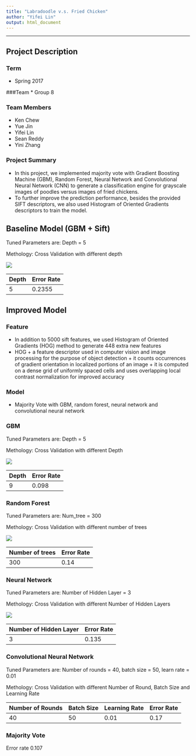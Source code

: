 ```yaml
---
title: "Labradoodle v.s. Fried Chicken"
author: "Yifei Lin"
output: html_document
---
```

---
## **Project Description**

### Term
* Spring 2017

###Team 
* Group 8

### Team Members   
* Ken Chew  
* Yue Jin  
* Yifei Lin  
* Sean Reddy  
* Yini Zhang  

### Project Summary
* In this project, we implemented majority vote with Gradient Boosting Machine (GBM), Random Forest, Neural Network and Convolutional Neural Network (CNN) to generate a classification engine for grayscale images of poodles versus images of fried chickens. 
* To further improve the prediction performance, besides the provided SIFT descriptors, we also used Histogram of Oriented Gradients descriptors to train the model.






## **Baseline Model (GBM + Sift)**
Tuned Parameters are: Depth = 5

Methology: Cross Validation with different depth

![](./figs/err_cv_gbm.jpeg)

Depth | Error Rate 
------------- | ------------- 
5 | 0.2355

## **Improved Model**
### Feature
* In addition to 5000 sift features, we used Histogram of Oriented Gradients (HOG) method to generate 448 extra new features   
* HOG + a feature descriptor used in computer vision and image processing for the purpose of object detection + it counts occurrences of gradient orientation in localized portions of an image + it is computed on a dense grid of uniformly spaced cells and uses overlapping local contrast normalization for improved accuracy

### Model 
* Majority Vote with GBM, random forest, neural network and convolutional neural network

### GBM
Tuned Parameters are: Depth = 5

Methology: Cross Validation with different Depth

![](./figs/err_cv_gbm_hog.jpeg)

Depth | Error Rate 
------------- | ------------- 
9 | 0.098

### Random Forest 
Tuned Parameters are: Num_tree = 300

Methology: Cross Validation with different number of trees

![](./figs/cv_result_rf.png)

Number of trees | Error Rate
------------- | -------------  
 300 | 0.14

### Neural Network
Tuned Parameters are: Number of Hidden Layer = 3

Methology: Cross Validation with different Number of Hidden Layers

![](./figs/cv_result_nn.png)

Number of Hidden Layer | Error Rate 
------------- | -------------  
3 |  0.135

### Convolutional Neural Network
Tuned Parameters are: Number of rounds = 40, batch size = 50, learn rate = 0.01

Methology: Cross Validation with different Number of Round, Batch Size and Learning Rate

Number of Rounds | Batch Size | Learning Rate | Error Rate 
------------- | ------------- | ------------- | -------------  
40 | 50 | 0.01 |  0.17

### Majority Vote

Error rate 0.107


